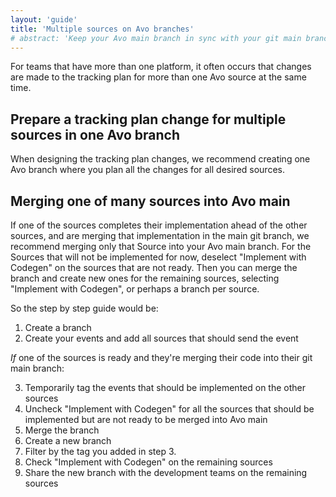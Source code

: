 ```yaml
---
layout: 'guide'
title: 'Multiple sources on Avo branches'
# abstract: 'Keep your Avo main branch in sync with your git main branch'
---
```


For teams that have more than one platform, it often occurs that changes are made to the tracking plan for more than one Avo source at the same time.

## Prepare a tracking plan change for multiple sources in one Avo branch

When designing the tracking plan changes, we recommend creating one Avo branch where you plan all the changes for all desired sources.

## Merging one of many sources into Avo main

If one of the sources completes their implementation ahead of the other sources, and are merging that implementation in the main git branch, we recommend merging only that Source into your Avo main branch. For the Sources that will not be implemented for now, deselect "Implement with Codegen"  on the sources that are not ready. Then you can merge the branch and create new ones for the remaining sources, selecting "Implement with Codegen", or perhaps a branch per source.

So the step by step guide would be:
1. Create a branch
2. Create your events and add all sources that should send the event

_If_ one of the sources is ready and they're merging their code into their git main branch:

3. Temporarily tag the events that should be implemented on the other sources
4. Uncheck "Implement with Codegen" for all the sources that should be implemented but are not ready to be merged into Avo main
5. Merge the branch
6. Create a new branch
7. Filter by the tag you added in step 3.
8. Check "Implement with Codegen" on the remaining sources
9. Share the new branch with the development teams on the remaining sources
